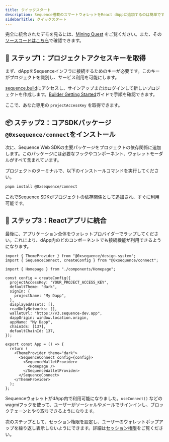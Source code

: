 ```yaml
---
title: クイックスタート
description: Sequence搭載のスマートウォレットをReact dAppに追加するのは簡単です。このガイドでは、新規プロジェクトからウォレットの完全統合までの3つの基本ステップを紹介します。
sidebarTitle: クイックスタート
---
```


完全に統合されたデモを見るには、[Mining Quest](https://mining-quest-v3.pages.dev/) をご覧ください。また、その[ソースコードはこちら](https://github.com/0xsequence-demos/mining-quest/tree/v3)で確認できます。

## 🔑 ステップ1：プロジェクトアクセスキーを取得
まず、dAppをSequenceインフラに接続するためのキーが必要です。このキーがプロジェクトを識別し、サービス利用を可能にします。

[sequence.build](https://sequence.build)にアクセスし、サインアップまたはログインして新しいプロジェクトを作成します。[Builder Getting Started](/solutions/builder/getting-started)ガイドで手順を確認できます。

ここで、あなた専用の `projectAccessKey` を取得できます。

## 📦 ステップ2：コアSDKパッケージ`@0xsequence/connect`をインストール
次に、Sequence Web SDKの主要パッケージをプロジェクトの依存関係に追加します。このパッケージには必要なフックやコンポーネント、ウォレットモーダルがすべて含まれています。

プロジェクトのターミナルで、以下のインストールコマンドを実行してください。

```bash
pnpm install @0xsequence/connect
```

これでSequence SDKがプロジェクトの依存関係として追加され、すぐに利用可能です。

## 🔗 ステップ3：Reactアプリに統合
最後に、アプリケーション全体をウォレットプロバイダーでラップしてください。これにより、dApp内のどのコンポーネントでも接続機能が利用できるようになります。

```tsx
import { ThemeProvider } from "@0xsequence/design-system";
import { SequenceConnect, createConfig } from "@0xsequence/connect";

import { Homepage } from "./components/Homepage";

const config = createConfig({
  projectAccessKey: "YOUR_PROJECT_ACCESS_KEY",
  defaultTheme: "dark",
  signIn: {
    projectName: "My Dapp",
  },
  displayedAssets: [],
  readOnlyNetworks: [],
  walletUrl: "https://v3.sequence-dev.app",
  dappOrigin: window.location.origin,
  appName: "My Dapp",
  chainIds: [137],
  defaultChainId: 137,
});

export const App = () => {
  return (
    <ThemeProvider theme="dark">
      <SequenceConnect config={config}>
        <SequenceWalletProvider>
          <Homepage />
        </SequenceWalletProvider>
      </SequenceConnect>
    </ThemeProvider>
  );
};
```

SequenceウォレットがdApp内で利用可能になりました。`useConnect()` などのwagmiフックを使って、ユーザーがソーシャルやメールでサインインし、ブロックチェーンとやり取りできるようになります。

次のステップとして、セッション権限を設定し、ユーザーのウォレットポップアップを繰り返し表示しないようにできます。詳細は[セッション権限](/solutions/wallets/developers/ecosystem-wallet/permissions)をご覧ください。